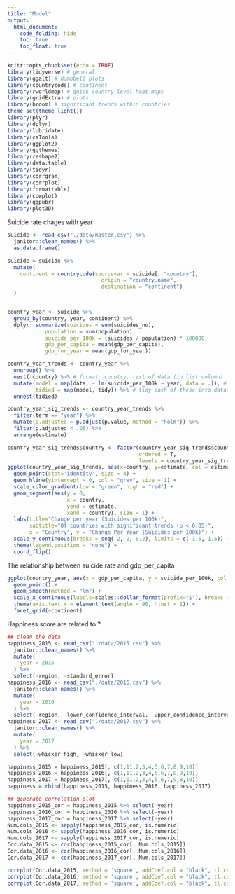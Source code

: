 ```yaml
---
title: "Model"
output: 
  html_document:
    code_folding: hide
    toc: true
    toc_float: true
---
```


```r
knitr::opts_chunk$set(echo = TRUE)
library(tidyverse) # general
library(ggalt) # dumbbell plots
library(countrycode) # continent
library(rworldmap) # quick country-level heat maps
library(gridExtra) # plots
library(broom) # significant trends within countries
theme_set(theme_light())
library(plyr)
library(dplyr)
library(lubridate)
library(caTools)
library(ggplot2)
library(ggthemes)
library(reshape2)
library(data.table)
library(tidyr)
library(corrgram)       
library(corrplot)
library(formattable)
library(cowplot)
library(ggpubr)
library(plot3D)
```

Suicide rate chages with year

```r
suicide <- read_csv("./data/master.csv") %>% 
  janitor::clean_names() %>%
  as.data.frame() 

suicide = suicide %>% 
  mutate(
    continent = countrycode(sourcevar = suicide[, "country"],
                              origin = "country.name",
                              destination = "continent")
  )


country_year <- suicide %>%
  group_by(country, year, continent) %>%
  dplyr::summarize(suicides = sum(suicides_no), 
            population = sum(population), 
            suicide_per_100k = (suicides / population) * 100000, 
            gdp_per_capita = mean(gdp_per_capita),
            gdp_for_year = mean(gdp_for_year))

country_year_trends <- country_year %>%
  ungroup() %>%
  nest(-country) %>% # format: country, rest of data (in list column)
  mutate(model = map(data, ~ lm(suicide_per_100k ~ year, data = .)), # for each item in 'data', fit a linear model
         tidied = map(model, tidy)) %>% # tidy each of these into dataframe format - call this list 'tidied'
  unnest(tidied)

country_year_sig_trends <- country_year_trends %>%
  filter(term == "year") %>%
  mutate(p.adjusted = p.adjust(p.value, method = "holm")) %>%
  filter(p.adjusted < .05) %>%
  arrange(estimate)

country_year_sig_trends$country <- factor(country_year_sig_trends$country, 
                                          ordered = T, 
                                          levels = country_year_sig_trends$country)
ggplot(country_year_sig_trends, aes(x=country, y=estimate, col = estimate)) + 
  geom_point(stat='identity', size = 4) +
  geom_hline(yintercept = 0, col = "grey", size = 1) +
  scale_color_gradient(low = "green", high = "red") +
  geom_segment(aes(y = 0, 
                   x = country, 
                   yend = estimate, 
                   xend = country), size = 1) +
  labs(title="Change per year (Suicides per 100k)", 
       subtitle="Of countries with significant trends (p < 0.05)", 
       x = "Country", y = "Change Per Year (Suicides per 100k)") +
  scale_y_continuous(breaks = seq(-2, 2, 0.2), limits = c(-1.5, 1.5)) +
  theme(legend.position = "none") +
  coord_flip()
```

The relationship between suicide rate and gdp_per_capita

```r
ggplot(country_year, aes(x = gdp_per_capita, y = suicide_per_100k, col = continent)) +
  geom_point() + 
  geom_smooth(method = "lm") +
  scale_x_continuous(labels=scales::dollar_format(prefix="$"), breaks = seq(0, 125000, 20000)) +
  theme(axis.text.x = element_text(angle = 90, hjust = 1)) +
  facet_grid(~continent)
```


Happiness score are related to ?

```r
## clean the data
happiness_2015 <- read_csv("./data/2015.csv") %>% 
  janitor::clean_names() %>% 
  mutate(
    year = 2015
  ) %>% 
  select(-region, -standard_error)
happiness_2016 <- read_csv("./data/2016.csv") %>% 
  janitor::clean_names() %>% 
  mutate(
    year = 2016
  ) %>% 
  select(-region, -lower_confidence_interval, -upper_confidence_interval)
happiness_2017 <- read_csv("./data/2017.csv") %>% 
  janitor::clean_names() %>% 
  mutate(
    year = 2017
  ) %>% 
  select(-whisker_high, -whisker_low) 

happiness_2015 = happiness_2015[, c(1,11,2,3,4,5,6,7,8,9,10)]
happiness_2016 = happiness_2016[, c(1,11,2,3,4,5,6,7,8,9,10)]
happiness_2017 = happiness_2017[, c(1,11,2,3,4,5,6,7,9,8,10)]
happiness = rbind(happiness_2015, happiness_2016, happiness_2017)

## generate correlation plot
happiness_2015_cor = happiness_2015 %>% select(-year)
happiness_2016_cor = happiness_2016 %>% select(-year)
happiness_2017_cor = happiness_2017 %>% select(-year)
Num.cols_2015 <- sapply(happiness_2015_cor, is.numeric)
Num.cols_2016 <- sapply(happiness_2016_cor, is.numeric)
Num.cols_2017 <- sapply(happiness_2017_cor, is.numeric)
Cor.data_2015 <- cor(happiness_2015_cor[, Num.cols_2015])
Cor.data_2016 <- cor(happiness_2016_cor[, Num.cols_2016])
Cor.data_2017 <- cor(happiness_2017_cor[, Num.cols_2017])

corrplot(Cor.data_2015, method = 'square', addCoef.col = "black", tl.col ="black", tl.srt=45, diag = FALSE, number.cex = .7, title = "correlation between happiness and other variables in 2015") 
corrplot(Cor.data_2016, method = 'square', addCoef.col = "black", tl.col ="black", tl.srt=45, diag = FALSE, number.cex = .7, title = "correlation between happiness and other variables in 2016")  
corrplot(Cor.data_2017, method = 'square', addCoef.col = "black", tl.col ="black", tl.srt=45, diag = FALSE, number.cex = .7, title = "correlation between happiness and other variables in 2017")  


```




